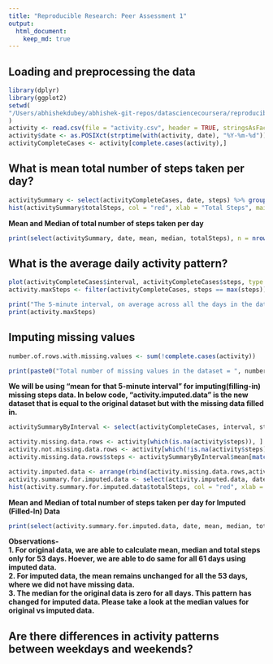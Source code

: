 ```yaml
---
title: "Reproducible Research: Peer Assessment 1"
output: 
  html_document:
    keep_md: true
---
```



## Loading and preprocessing the data
```r
library(dplyr)
library(ggplot2)
setwd(
"/Users/abhishekdubey/abhishek-git-repos/datasciencecoursera/reproducible-research/RepData_PeerAssessment1"
)
activity <- read.csv(file = "activity.csv", header = TRUE, stringsAsFactors = FALSE, na.strings = "NA")
activity$date <- as.POSIXct(strptime(with(activity, date), "%Y-%m-%d"))
activityCompleteCases <- activity[complete.cases(activity),]
```

## What is mean total number of steps taken per day?
```r
activitySummary <- select(activityCompleteCases, date, steps) %>% group_by(date) %>% summarize(totalSteps = sum(steps), mean = mean(steps), median = median(steps))
hist(activitySummary$totalSteps, col = "red", xlab = "Total Steps", main = "Total Number of Steps Taken Per Day")
```

**Mean and Median of total number of steps taken per day**
```r
print(select(activitySummary, date, mean, median, totalSteps), n = nrow(activitySummary))
```


## What is the average daily activity pattern?
```r
plot(activityCompleteCases$interval, activityCompleteCases$steps, type = "l", lwd = 2, xlab = "5-minute interval", ylab = "Average number of steps taken", main = "Time Series Plot")
activity.maxSteps <- filter(activityCompleteCases, steps == max(steps))
```

```r
print("The 5-minute interval, on average across all the days in the dataset, which contains the maximum number of steps is as following: ")
print(activity.maxSteps)
```

## Imputing missing values
```r
number.of.rows.with.missing.values <- sum(!complete.cases(activity))

print(paste0("Total number of missing values in the dataset = ", number.of.rows.with.missing.values))
```

**We will be using "mean for that 5-minute interval" for imputing(filling-in) missing steps data. In below code, "activity.imputed.data" is the new dataset that is equal to the original dataset but with the missing data filled in.**
```r
activitySummaryByInterval <- select(activityCompleteCases, interval, steps) %>% group_by(interval) %>% summarize(mean = mean(steps))

activity.missing.data.rows <- activity[which(is.na(activity$steps)), ]
activity.not.missing.data.rows <- activity[which(!is.na(activity$steps)), ]
activity.missing.data.rows$steps <- activitySummaryByInterval$mean[match(activitySummaryByInterval$interval, activity.missing.data.rows$interval, nomatch = 0)]

activity.imputed.data <- arrange(rbind(activity.missing.data.rows,activity.not.missing.data.rows), date, interval)
activity.summary.for.imputed.data <- select(activity.imputed.data, date, steps) %>% group_by(date) %>% summarize(totalSteps = sum(steps), mean = mean(steps), median = median(steps))
hist(activity.summary.for.imputed.data$totalSteps, col = "red", xlab = "Total Steps", main = "Total Number of Steps Taken Per Day for Imputed (Filled-In) Data")
```

**Mean and Median of total number of steps taken per day for Imputed (Filled-In) Data**
```r
print(select(activity.summary.for.imputed.data, date, mean, median, totalSteps), n = nrow(activity.summary.for.imputed.data))
```

**Observations-<br>**
**1. For original data, we are able to calculate mean, median and total steps only for 53 days. Hoever, we are able to do same for all 61 days using imputed data.<br>**
**2. For imputed data, the mean remains unchanged for all the 53 days, where we did not have missing data.<br>**
**3. The median for the original data is zero for all days. This pattern has changed for imputed data. Please take a look at the median values for original vs imputed data.**





## Are there differences in activity patterns between weekdays and weekends?

